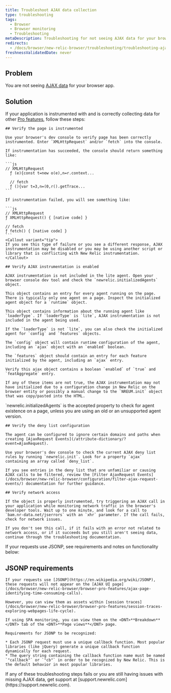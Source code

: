 ```yaml
---
title: Troubleshoot AJAX data collection
type: troubleshooting
tags:
  - Browser
  - Browser monitoring
  - Troubleshooting
metaDescription: Troubleshooting for not seeing AJAX data for your browser app.
redirects:
  - /docs/browser/new-relic-browser/troubleshooting/troubleshooting-ajax-data-collection
freshnessValidatedDate: never
---
```


## Problem

You are not seeing [AJAX data](/docs/browser/new-relic-browser/browser-pro-features/ajax-page-identifying-time-consuming-calls) for your browser app.

## Solution

If your application is instrumented with [<InlinePopover type="browser"/>](/docs/browser/new-relic-browser/installation-configuration/troubleshooting-browser-monitoring-installation) and is correctly collecting data for other [Pro features](/docs/browser/new-relic-browser/browser-pro-features), follow these steps:

<Steps>

  <Step>

    ## Verify the page is instrumented

    Use your browser's dev console to verify page has been correctly instrumented. Enter `XMLHttpRequest` and/or `fetch` into the console.

    If instrumentation has succeeded, the console should return something like:

    ```js
    // XMLHttpRequest
      ƒ (e){const t=new o(e),n=r.context...

      // fetch
      ƒ (){var t=3,n=(0,r().getTrace...
    ```

    If instrumentation failed, you will see something like:

    ```js
    // XMLHttpRequest
    ƒ XMLHttpRequest() { [native code] }

    // fetch 
    ƒ fetch() { [native code] }
    ```
    <Callout variant="tip">
    If you see this type of failure or you see a different response, AJAX instrumentation may be disabled or you may be using another script or library that is conflicting with New Relic instrumentation.
    </Callout>

  </Step>


  <Step>

    ## Verify AJAX instrumentation is enabled

    AJAX instrumentation is not included in the lite agent. Open your browser console dev tool and check the `newrelic.initializedAgents` object. 
    
    This object contains an entry for every agent running on the page. There is typically only one agent on a page. Inspect the initialized agent object for a `runtime` object. 
    
    This object contains information about the running agent like `loaderType`. If `loaderType` is `lite`, AJAX instrumentation is not included in the agent being used.

    If the `loaderType` is not `lite`, you can also check the initialized agent for `config` and `features` objects. 
    
    The `config` object will contain runtime configuration of the agent, including an `ajax` object with an `enabled` boolean. 
    
    The `features` object should contain an entry for each feature initialized by the agent, including an `ajax` entry. 
    
    Verify this ajax object contains a boolean `enabled` of `true` and `featAggregate` entry. 
    
    If any of these items are not true, the AJAX instrumentation may not have initialized due to a configuration change in New Relic on the browser entity or possibly a manual change to the `NREUM.init` object that was copy/pasted into the HTML.
  
  <Callout variant="important">
    `newrelic.initializedAgents` is the accepted property to check for agent existence on a page, unless you are using an old or an unsupported agent version.
  </Callout>
  </Step>
  
  <Step>
  
    ## Verify the deny list configuration

    The agent can be configured to ignore certain domains and paths when creating [AjaxRequest Events](/attribute-dictionary/?event=AjaxRequest).

    Use your browser's dev console to check the current AJAX deny list rules by running `newrelic.init`. Look for a property `ajax` containing an array called `deny_list`.

    If you see entries in the deny list that are unfamiliar or causing AJAX calls to be filtered, review the [Filter AjaxRequest Events](/docs/browser/new-relic-browser/configuration/filter-ajax-request-events/) documentation for further guidance.
  </Step>

  <Step>

    ## Verify network access

    If the object is properly instrumented, try triggering an AJAX call in your application while monitoring network traffic in the browser's developer tools. Wait up to one minute, and look for a call to `bam.nr-data.net/jserrors` with an `xhr` parameter. If the call fails, check for network issues.

    If you don't see this call, if it fails with an error not related to network access, or if it succeeds but you still aren't seeing data, continue through the troubleshooting documentation.

  </Step>

  <Step>

  If your requests use JSONP, see requirements and notes on functionality below:

  ## JSONP requirements
  
    If your requests use [JSONP](https://en.wikipedia.org/wiki/JSONP), these requests will not appear on the [AJAX UI page](/docs/browser/new-relic-browser/browser-pro-features/ajax-page-identifying-time-consuming-calls). 
    
    However, you can view them as assets within [session traces](/docs/browser/new-relic-browser/browser-pro-features/session-traces-exploring-webpages-life-cycle). 
    
    If using SPA monitoring, you can view them on the <DNT>**Breakdown**</DNT> tab of the <DNT>**Page views**</DNT> page.

    Requirements for JSONP to be recognized:

    * Each JSONP request must use a unique callback function. Most popular libraries (like jQuery) generate a unique callback function dynamically for each request.
    * The query string containing the callback function name must be named `"callback"` or `"cb"` in order to be recognized by New Relic. This is the default behavior in most popular libraries.

  <Callout variant="tip">
    If any of these troubleshooting steps fails or you are still having issues with missing AJAX data, get support at [support.newrelic.com](https://support.newrelic.com).
  </Callout>

  </Step>
</Steps>